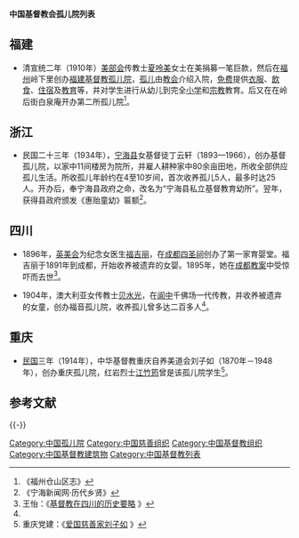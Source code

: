 '''中国基督教会孤儿院列表'''

==福建==
*清宣统二年（1910年）[[美部会|美部会]]传教士[[夏呤美|夏呤美]]女士在美捐募一笔巨款，然后在[[福州|福州]]岭下里创办[[福建基督教孤儿院|福建基督教孤儿院]]，[[孤儿|孤儿]]由[[教会|教会]]介绍入院，[[免费|免费]]提供[[衣服|衣服]]、[[飲食|飲食]]、[[宿舍|住宿]]及[[教育|教育]]等，并对学生进行从幼儿到完全[[小学|小学]]和[[宗教|宗教]]教育。后又在在岭后街白泉庵开办第二所孤儿院<ref>《福州仓山区志》</ref>。

==浙江==
*民国二十三年（1934年），[[宁海县_(浙江省)|宁海县]]女基督徒丁云轩（1893—1966），创办基督孤儿院，以家中11间楼房为院所，并雇人耕种家中80余亩田地，所收全部供应孤儿生活。所收孤儿年龄约在4至10岁间，首次收养孤儿5人，最多时达25人。开办后，奉宁海县政府之命，改名为“宁海县私立基督教育幼所”。翌年，获得县政府颁发《惠贻童幼》匾额<ref>《宁海新闻网·历代乡贤》</ref>。

==四川==
*1896年，[[英美会|英美会]]为纪念女医生[[福吉丽|福吉丽]]，在[[成都|成都]][[四圣祠|四圣祠]]创办了第一家育婴堂。福吉丽于1891年到成都，开始收养被遗弃的女婴。1895年，她在[[成都教案|成都教案]]中受惊吓而去世<ref name="#1">王怡：《[http://www.observechina.net/info/ArtShow.asp?ID=45087 基督教在四川的历史要略] {{Wayback|url=http://www.observechina.net/info/ArtShow.asp?ID=45087 |date=20090103234421 }}》</ref>。

*1904年，澳大利亚女传教士[[贝水光|贝水光]]，在[[阆中|阆中]]千佛场一代传教，并收养被遗弃的女童，创办福音孤儿院，收养孤儿曾多达二百多人<ref name="#1"/>。

==重庆==
*[[中華民國|民国]]三年（1914年），中华基督教重庆自养美道会刘子如（1870年－1948年），创办重庆孤儿院，红岩烈士[[江竹筠|江竹筠]]曾是该孤儿院学生<ref>重庆党建：《[http://www.cqdj.gov.cn/cqdj2006/146370312311668736/20070718/68484.html 爱国慈善家刘子如] {{Wayback|url=http://www.cqdj.gov.cn/cqdj2006/146370312311668736/20070718/68484.html |date=20090930104755 }}》</ref>。

== 参考文献 ==
{{Reflist|2}}

{{-}}
{{中国基督教史}}
{{基督教小作品}}

[[Category:中国孤儿院|Category:中国孤儿院]]
[[Category:中国慈善组织|Category:中国慈善组织]]
[[Category:中国基督教组织|Category:中国基督教组织]]
[[Category:中国基督教建筑物|Category:中国基督教建筑物]]
[[Category:中国基督教列表|Category:中国基督教列表]]